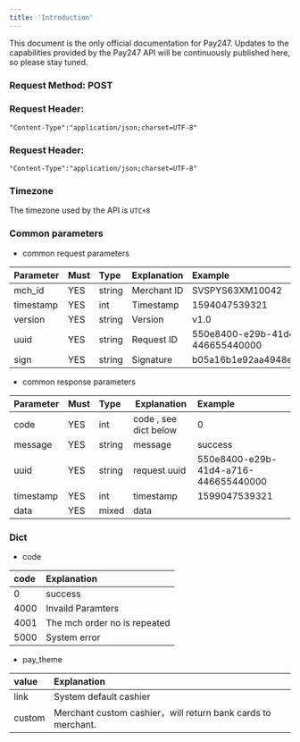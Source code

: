 ```yaml
---
title: 'Introduction'
---
```


<Note>
	This document is the only official documentation for Pay247. Updates to the capabilities provided by the Pay247 API will be continuously published here, so please stay tuned.
</Note>


### Request Method: POST

### Request Header:
```
"Content-Type":"application/json;charset=UTF-8"
```

### Request Header:
```
"Content-Type":"application/json;charset=UTF-8"
```

### Timezone

The timezone used by the API is ```UTC+8```

### Common parameters

* common request parameters

| Parameter | Must    | Type  |  Explanation    | Example         |
|:----------|:------|:----|:-------|:-----------|
| mch_id    | YES     | string   | Merchant ID | SVSPYS63XM10042 |
| timestamp | YES     | int   | Timestamp | 1594047539321 |
| version   | YES     | string   | Version | v1.0 |
| uuid  | YES  | string   | Request ID     |  550e8400-e29b-41d4-a716-446655440000 |
| sign      | YES     | string   | Signature     |b05a16b1e92aa4948e164b747b5749b4 |

* common response parameters

| Parameter | Must    | Type  |  Explanation    | Example         |
|:--------|-----|:--------|---------------|:-----------------|
| code    | YES   | int     | code , see dict below  | 0                |
| message | YES   | string  | message     | success             |
| uuid  | YES  | string   | request uuid     |  550e8400-e29b-41d4-a716-446655440000 |
| timestamp  | YES  | int   | timestamp     |  1599047539321 |
| data    | YES   | mixed   | data          |   |


### Dict

* code

| code  | Explanation   |
|:-----|:-----|
| 0    | success   |
| 4000 | Invaild Paramters |
| 4001 | The mch order no is repeated|
| 5000 | System error |

* pay_theme

| value  | Explanation   |
|:-----|:-----|
| link    | System default cashier   |
| custom  | Merchant custom cashier，will return bank cards to merchant. |